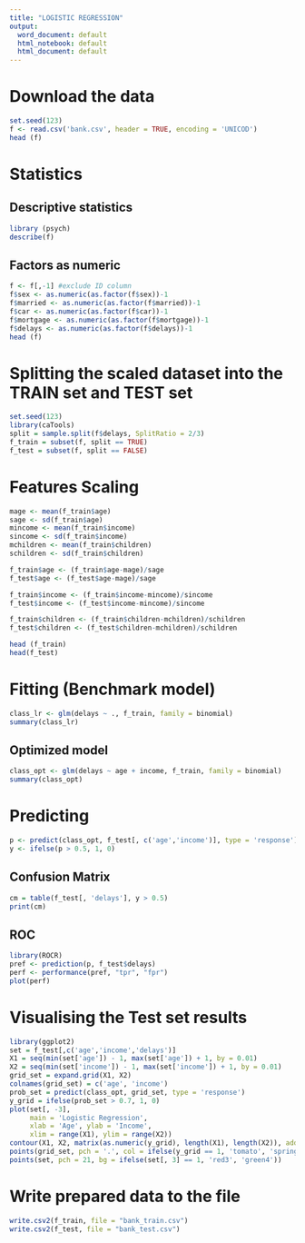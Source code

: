 ---
title: "LOGISTIC REGRESSION"
output:
  word_document: default
  html_notebook: default
  html_document: default
---

# Download the data
```{r}
set.seed(123)
f <- read.csv('bank.csv', header = TRUE, encoding = 'UNICOD')
head (f)
```

# Statistics

## Descriptive statistics
```{r}
library (psych)
describe(f)
```

## Factors as numeric
```{r}
f <- f[,-1] #exclude ID column
f$sex <- as.numeric(as.factor(f$sex))-1
f$married <- as.numeric(as.factor(f$married))-1
f$car <- as.numeric(as.factor(f$car))-1
f$mortgage <- as.numeric(as.factor(f$mortgage))-1
f$delays <- as.numeric(as.factor(f$delays))-1
head (f)
```

# Splitting the scaled dataset into the TRAIN set and TEST set
```{r}
set.seed(123)
library(caTools)
split = sample.split(f$delays, SplitRatio = 2/3)
f_train = subset(f, split == TRUE)
f_test = subset(f, split == FALSE)
```

# Features Scaling
```{r}
mage <- mean(f_train$age)
sage <- sd(f_train$age)
mincome <- mean(f_train$income)
sincome <- sd(f_train$income)
mchildren <- mean(f_train$children)
schildren <- sd(f_train$children)

f_train$age <- (f_train$age-mage)/sage
f_test$age <- (f_test$age-mage)/sage

f_train$income <- (f_train$income-mincome)/sincome
f_test$income <- (f_test$income-mincome)/sincome

f_train$children <- (f_train$children-mchildren)/schildren
f_test$children <- (f_test$children-mchildren)/schildren

head (f_train)
head(f_test)
```
# Fitting (Benchmark model)
```{r}
class_lr <- glm(delays ~ ., f_train, family = binomial)
summary(class_lr)
```

## Optimized model
```{r}
class_opt <- glm(delays ~ age + income, f_train, family = binomial)
summary(class_opt)
```

# Predicting
```{r}
p <- predict(class_opt, f_test[, c('age','income')], type = 'response')
y <- ifelse(p > 0.5, 1, 0)
```

## Confusion Matrix
```{r}
cm = table(f_test[, 'delays'], y > 0.5)
print(cm)
```

## ROC
```{r}
library(ROCR)
pref <- prediction(p, f_test$delays)
perf <- performance(pref, "tpr", "fpr")
plot(perf)
```

# Visualising the Test set results
```{r}
library(ggplot2)
set = f_test[,c('age','income','delays')]
X1 = seq(min(set['age']) - 1, max(set['age']) + 1, by = 0.01)
X2 = seq(min(set['income']) - 1, max(set['income']) + 1, by = 0.01)
grid_set = expand.grid(X1, X2)
colnames(grid_set) = c('age', 'income')
prob_set = predict(class_opt, grid_set, type = 'response')
y_grid = ifelse(prob_set > 0.7, 1, 0)
plot(set[, -3],
     main = 'Logistic Regression',
     xlab = 'Age', ylab = 'Income',
     xlim = range(X1), ylim = range(X2))
contour(X1, X2, matrix(as.numeric(y_grid), length(X1), length(X2)), add = TRUE)
points(grid_set, pch = '.', col = ifelse(y_grid == 1, 'tomato', 'springgreen3'))
points(set, pch = 21, bg = ifelse(set[, 3] == 1, 'red3', 'green4'))
```

# Write prepared data to the file
```{r}
write.csv2(f_train, file = "bank_train.csv")
write.csv2(f_test, file = "bank_test.csv")
```